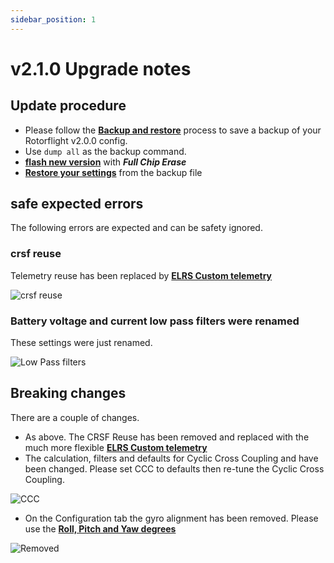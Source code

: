 ```yaml
---
sidebar_position: 1
---
```


# v2.1.0 Upgrade notes


## Update procedure
* Please follow the [**Backup and restore**](../setup/backup-and-restore.md) process to save a backup of your Rotorflight v2.0.0 config. 
* Use ```dump all``` as the backup command. 
* [**flash new version**](../setup/flashing-the-firmware.mdx) with ***Full Chip Erase***
* [**Restore your settings**](../setup/backup-and-restore#loadrestore-config) from the backup file


## safe expected errors
The following errors are expected and can be safety ignored.

### crsf reuse  
Telemetry reuse has been replaced by [**ELRS Custom telemetry**](../setup/elrs-custom-telemetry.mdx)

![crsf reuse](./img/error_reuse.png)

### Battery voltage and current low pass filters were renamed  
These settings were just renamed.  

![Low Pass filters](./img/error1.png)  

## Breaking changes
There are a couple of changes.   
* As above. The CRSF Reuse has been removed and replaced with the much more flexible [**ELRS Custom telemetry**](../setup/elrs-custom-telemetry.mdx)  
* The calculation, filters and defaults for Cyclic Cross Coupling and have been changed. Please set CCC to defaults then re-tune the Cyclic Cross Coupling.

![CCC](./img/error-ccc-defaults.png)  

* On the Configuration tab the gyro alignment has been removed. Please use the [**Roll, Pitch and Yaw degrees**](../configurator/tabs/configuration#board-and-sensor-alignment)  

![Removed](./img/error_removed.png) 




